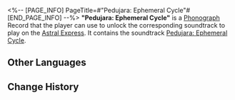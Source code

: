 <%-- [PAGE_INFO]
PageTitle=#"Pedujara: Ephemeral Cycle"#
[END_PAGE_INFO] --%>
{{Item Infobox
|id          = 210222
|image       = Item Pedujara- Ephemeral Cycle.png
|type        = Disk
|invCategory = Valuables
|rarity      = 3
|effect      = 
|description = A record that can be played on the Express' phonograph. It might be a chance acquisition or a gift from someone else. All sorts of memories surge up when the music plays &mdash; the smiles, encounters, touches, and the excitement of battle. Maybe that is why people still collect records even as society rapidly advances.<br />The current record contains the track, "Pedujara: Ephemeral Cycle."
}}
{{Description|''Prosper in dawn, perish by dusk. So much sorrow in so little time, such is a mayfly's life paradigm.''}}
'''"Pedujara: Ephemeral Cycle"''' is a [[Phonograph]] Record that the player can use to unlock the corresponding soundtrack to play on the [[Astral Express]]. It contains the soundtrack [[Pedujara: Ephemeral Cycle]].

==Other Languages==
{{Other Languages
|en   = "Pedujara: Ephemeral Cycle"
|zhs  = 《蝉喓歌·晦明苦短》
|zht  = 〈蟬喓歌•晦明苦短〉
|ja   = 『蝉鳴歌・晦冥苦短』
|ko   = ≪매미의 노래•짧은 빛과 어둠≫
|es   = Pedujara: ciclo efímero
|fr   = «&nbsp;Pedujara: Ephemeral Cycle&nbsp;»
|ru   = Pedujara: Ephemeral Cycle
|th   = "Pedujara: Ephemeral Cycle"
|vi   = Khúc Ca Vòng Đời Ngắn Ngủi
|de   = „Pedujara – Kurzer Zyklus“
|id   = "Pedujara: Ephemeral Cycle"
|pt   = "Pedujara: Ephemeral Cycle"
}}

==Change History==
{{Change History|1.2}}